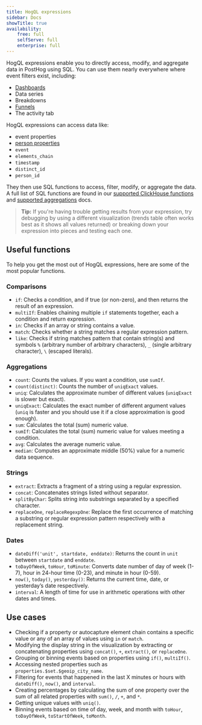 ```yaml
---
title: HogQL expressions
sidebar: Docs
showTitle: true
availability:
    free: full
    selfServe: full
    enterprise: full
---
```


HogQL expressions enable you to directly access, modify, and aggregate data in PostHog using SQL. You can use them nearly everywhere where event filters exist, including:

- [Dashboards](/docs/product-analytics/dashboards)
- Data series
- Breakdowns
- [Funnels](/docs/product-analytics/funnels)
- The activity tab

<ProductScreenshot
    imageLight={trendsbreakdownLight} 
    imageDark={trendsbreakdownDark}
    alt="HogQL trends breakdown filter" 
    classes="rounded"
/>

HogQL expressions can access data like:

- event properties
- [person properties](/docs/product-analytics/user-properties)
- `event`
- `elements_chain`
- `timestamp`
- `distinct_id`
- `person_id`

They then use SQL functions to access, filter, modify, or aggregate the data. A full list of SQL functions are found in our [supported ClickHouse functions](/docs/hogql/clickhouse-functions) and [supported aggregations](/docs/hogql/aggregations) docs.

> **Tip:** If you're having trouble getting results from your expression, try debugging by using a different visualization (trends table often works best as it shows all values returned) or breaking down your expression into pieces and testing each one.

## Useful functions

To help you get the most out of HogQL expressions, here are some of the most popular functions.

### Comparisons

- `if`: Checks a condition, and if true (or non-zero), and then returns the result of an expression.
- `multiIf`: Enables chaining multiple `if` statements together, each a condition and return expression.
- `in`: Checks if an array or string contains a value.
- `match`: Checks whether a string matches a regular expression pattern.
- `like`: Checks if string matches pattern that contain string(s) and symbols `%` (arbitrary number of arbitrary characters), `_` (single arbitrary character), `\` (escaped literals).

### Aggregations

- `count`: Counts the values. If you want a condition, use `sumIf`.
- `count(distinct)`: Counts the number of `uniqExact` values.
- `uniq`: Calculates the approximate number of different values (`uniqExact` is slower but exact).
- `uniqExact`: Calculates the exact number of different argument values (`uniq` is faster and you should use it if a close approximation is good enough).
- `sum`: Calculates the total (sum) numeric value.
- `sumIf`: Calculates the total (sum) numeric value for values meeting a condition.
- `avg`: Calculates the average numeric value.
- `median`: Computes an approximate middle (50%) value for a numeric data sequence.

### Strings

- `extract`: Extracts a fragment of a string using a regular expression.
- `concat`: Concatenates strings listed without separator.
- `splitByChar`: Splits string into substrings separated by a specified character.
- `replaceOne`, `replaceRegexpOne`: Replace the first occurrence of matching a substring or regular expression pattern respectively with a replacement string.

### Dates

- `dateDiff('unit', startdate, enddate)`: Returns the count in `unit` between `startdate` and `enddate`.
- `toDayOfWeek`, `toHour`, `toMinute`: Converts date number of day of week (1-7), hour in 24-hour time (0-23), and minute in hour (0-59).
- `now()`, `today()`, `yesterday()`: Returns the current time, date, or yesterday’s date respectively.
- `interval`: A length of time for use in arithmetic operations with other dates and times.

## Use cases

- Checking if a property or autocapture element chain contains a specific value or any of an array of values using `in` or `match`.
- Modifying the display string in the visualization by extracting or concatenating properties using `concat()`, `+`, `extract()`, or `replaceOne`.
- Grouping or binning events based on properties using `if()`, `multiIf()`.
- Accessing nested properties such as `properties.$set.$geoip_city_name`.
- Filtering for events that happened in the last X minutes or hours with `dateDiff()`, `now()`, and `interval`.
- Creating percentages by calculating the sum of one property over the sum of all related properties with `sum()`, `/`, `+`, and `*`.
- Getting unique values with `uniq()`.
- Binning events based on time of day, week, and month with `toHour`, `toDayOfWeek`, `toStartOfWeek`, `toMonth`.